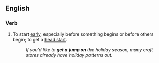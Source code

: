 ==English==

===Verb===
{{head|en|verb|head=[[to]] [[get]] [[a]] [[jump]] [[on]]}}

# {{idiomatic}} To start [[early]], especially before something begins or before others begin; to get a [[head start]].
#: ''If you'd like to '''get a jump on''' the holiday season, many craft stores already have holiday patterns out.''